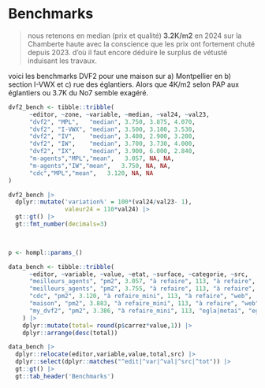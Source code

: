 # Benchmarks

> nous retenons en median (prix et qualité) **3.2K/m2** en 2024 sur la Chamberte haute avec la conscience que les prix ont fortement chuté depuis 2023. d'où il faut encore déduire le surplus de vétusté induisant les travaux.

voici les benchmarks DVF2 pour une maison sur a) Montpellier en b) section I-VWX et c) rue des églantiers. Alors que 4K/m2 selon PAP aux églantiers ou 3.7K du No7 semble exagéré.

```r
dvf2_bench <- tibble::tribble(
      ~editor, ~zone, ~variable, ~median, ~val24, ~val23,
      "dvf2", "MPL",   "median", 3.750, 3.875, 4.070,
      "dvf2", "I-VWX", "median", 3.500, 3.180, 3.530,
      "dvf2", "IV",    "median", 3.400, 2.900, 3.200,
      "dvf2", "IW",    "median", 3.700, 3.730, 4.000,
      "dvf2", "IX",    "median", 3.900, 6.000, 2.840,
      "m-agents","MPL","mean",   3.057, NA, NA,
      "m-agents","IW","mean",   3.750, NA, NA,
      "cdc","MPL","mean",   3.120, NA, NA
) 

dvf2_bench |>
  dplyr::mutate('variation%' = 100*(val24/val23- 1),
                valeur24 = 110*val24) |>
  gt::gt() |>
  gt::fmt_number(decimals=3)

      
```

```r
p <- hompl::params_()

data_bench <- tibble::tribble(
      ~editor, ~variable, ~value, ~etat, ~surface, ~categorie, ~src,
      "meilleurs_agents", "pm2", 3.057, "à refaire", 113, "à refaire", "web",
      "meilleurs_agents", "pm2", 3.755, "à refaire", 113, "à refaire", "web",
      "cdc", "pm2", 3.120, "à refaire_mini", 113, "à refaire", "web",
      "maison", "pm2", 3.883, "à refaire_mini", 113, "à refaire", "web",
      "my_dvf2", "pm2", 3.386, "à refaire_mini", 113, "egla|metai", "egla|metai"
    ) |>
    dplyr::mutate(total= round(p$carrez*value,1)) |>
    dplyr::arrange(desc(total))

data_bench |>
  dplyr::relocate(editor,variable,value,total,src) |>
  dplyr::select(dplyr::matches("^edit|^var|^val|^src|^tot")) |>
  gt::gt() |>
  gt::tab_header('Benchmarks')
```
